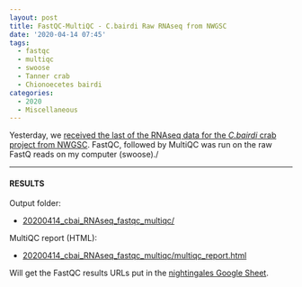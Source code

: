 ```yaml
---
layout: post
title: FastQC-MultiQC - C.bairdi Raw RNAseq from NWGSC
date: '2020-04-14 07:45'
tags:
  - fastqc
  - multiqc
  - swoose
  - Tanner crab
  - Chionoecetes bairdi
categories:
  - 2020
  - Miscellaneous
---
```

Yesterday, we [received the last of the RNAseq data for the _C.bairdi_ crab project from NWGSC](https://robertslab.github.io/sams-notebook/posts/2020/2020-04-13-Data-Received-C.bairdi-RNAseq-from-NWGSC/). FastQC, followed by MultiQC was run on the raw FastQ reads on my computer (swoose)./


---

#### RESULTS

Output folder:

- [20200414_cbai_RNAseq_fastqc_multiqc/](https://gannet.fish.washington.edu/Atumefaciens/20200414_cbai_RNAseq_fastqc_multiqc/)

MultiQC report (HTML):

- [20200414_cbai_RNAseq_fastqc_multiqc/multiqc_report.html](https://gannet.fish.washington.edu/Atumefaciens/20200414_cbai_RNAseq_fastqc_multiqc/multiqc_report.html)

Will get the FastQC results URLs put in the [nightingales Google Sheet](http://b.link/nightingales).
